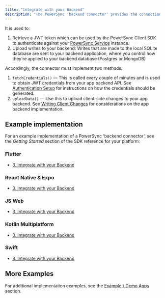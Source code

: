 ```yaml
---
title: "Integrate with your Backend"
description: "The PowerSync 'backend connector' provides the connection between your application backend and the PowerSync client-slide managed SQLite database."
---
```



It is used to:

1. Retrieve a JWT token which can be used by the PowerSync Client SDK to authenticate against your [PowerSync Service](/architecture/powersync-service) instance.
2. Upload writes to your backend: Writes that are made to the local SQLite database are sent to your backend application, where you control how they're applied to your backend database (Postgres or MongoDB)

Accordingly, the connector must implement two methods:

1. `fetchCredentials()` — This is called every couple of minutes and is used to obtain JWT credentials from your app backend API. See [Authentication Setup](/usage/installation/authentication-setup) for instructions on how the credentials should be generated.
2. `uploadData()` — Use this to upload client-side changes to your app backend.
See [Writing Client Changes](/usage/installation/app-backend-setup/writing-client-changes) for considerations on the app backend implementation.

## Example implementation

For an example implementation of a PowerSync 'backend connector', see the _Getting Started_ section of the SDK reference for your platform:

### <Icon icon="flutter" iconType="solid" size="24"/> Flutter

* [3\. Integrate with your Backend](/client-sdk-references/flutter#id-3.-integrate-with-your-backend)

### <Icon icon="react" iconType="solid" size="24"/> React Native & Expo

* [3\. Integrate with your Backend](/client-sdk-references/react-native-and-expo#id-3.-integrate-with-your-backend)

### <Icon icon="js" iconType="solid" size="24"/> JS Web

* [3\. Integrate with your Backend](/client-sdk-references/js-web#id-3.-integrate-with-your-backend)

### <Icon icon="code" iconType="solid" size="24"/> Kotlin Multiplatform

* [3\. Integrate with your Backend](/client-sdk-references/kotlin-multiplatform#id-3.-integrate-with-your-backend)

### <Icon icon="swift" iconType="solid" size="24"/> Swift

* [3\. Integrate with your Backend](/client-sdk-references/swift#id-3.-integrate-with-your-backend)

## More Examples

For additional implementation examples, see the [Example / Demo Apps](/resources/demo-apps-example-projects) section.
